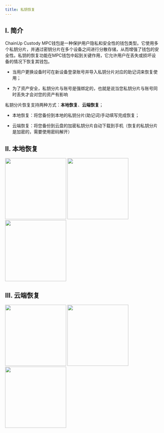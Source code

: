---
title: 私钥恢复
---

## I. 简介

ChainUp Custody MPC钱包是一种保护用户隐私和安全性的钱包类型。它使用多个私钥分片，并通过密钥分片在多个设备之间进行分散存储，从而增强了钱包的安全性。私钥的恢复功能在MPC钱包中起到关键作用，它允许用户在丢失或损坏设备的情况下恢复其钱包。

- 当用户更换设备时可在新设备登录账号并导入私钥分片对应的助记词来恢复使用；

- 为了资产安全，私钥分片与账号是强绑定的，也就是说当您私钥分片与账号同时丢失才会对您的资产有影响


私钥分片恢复支持两种方式：**本地恢复**、**云端恢复**；

- 本地恢复：将您备份到本地的私钥分片(助记词)手动填写完成恢复；

- 云端恢复：将您备份到云盘的加密私钥分片自动下载到手机（恢复的私钥分片是加密的，需要使用密码解开）

## II. 本地恢复

<div className="w-full flex items-center justify-center">
    <CardGroup cols={3}>
        <img src="/en-us/images/quickstart/mpc-recover1_cn.png" width="200"/>
        <img src="/en-us/images/quickstart/mpc-recover2_cn.png" width="200"/>
        <img src="/en-us/images/quickstart/mpc-recover3_cn.png" width="200"/>
    </CardGroup>
</div>

## III. 云端恢复

<div className="w-full flex items-center justify-center">
    <CardGroup cols={3}>
        <img src="/en-us/images/quickstart/mpc-recovercloud1_cn.png" width="200"/>
        <img src="/en-us/images/quickstart/mpc-recovercloud2_cn.png" width="200"/>
        <img src="/en-us/images/quickstart/mpc-recovercloud3_cn.png" width="200"/>
    </CardGroup>
</div>

